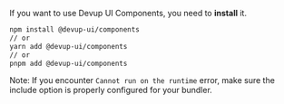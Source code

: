 If you want to use Devup UI Components, you need to **install** it.

```bash
npm install @devup-ui/components
// or
yarn add @devup-ui/components
// or
pnpm add @devup-ui/components
```

Note: If you encounter `Cannot run on the runtime` error, make sure the include option is properly configured for your bundler.
